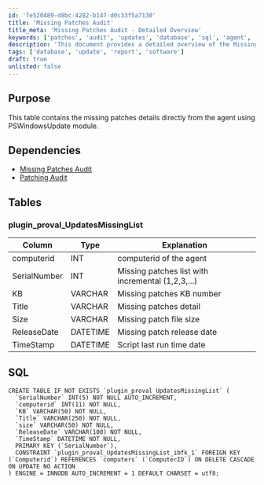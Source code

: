 ```yaml
---
id: '7e520489-d8bc-4282-b147-d0c33f5a7130'
title: 'Missing Patches Audit'
title_meta: 'Missing Patches Audit - Detailed Overview'
keywords: ['patches', 'audit', 'updates', 'database', 'sql', 'agent', 'proval']
description: 'This document provides a detailed overview of the Missing Patches Audit, including the structure of the missing patches details table, its dependencies, and the SQL command to create the necessary table for tracking missing patches directly from the agent using the PSWindowsUpdate module.'
tags: ['database', 'update', 'report', 'software']
draft: true
unlisted: false
---
```

## Purpose

This table contains the missing patches details directly from the agent using PSWindowsUpdate module.

## Dependencies

- [Missing Patches Audit](https://proval.itglue.com/DOC-5078775-9371056)
- [Patching Audit](https://proval.itglue.com/DOC-5078775-10219452)

## Tables

### plugin_proval_UpdatesMissingList

| Column       | Type     | Explanation                             |
|--------------|----------|-----------------------------------------|
| computerid   | INT      | computerid of the agent                 |
| SerialNumber | INT      | Missing patches list with incremental (1,2,3,...) |
| KB           | VARCHAR  | Missing patches KB number               |
| Title        | VARCHAR  | Missing patches detail                   |
| Size         | VARCHAR  | Missing patch file size                 |
| ReleaseDate  | DATETIME | Missing patch release date              |
| TimeStamp    | DATETIME | Script last run time date               |

## SQL

```
CREATE TABLE IF NOT EXISTS `plugin_proval_UpdatesMissingList` (
  `SerialNumber` INT(5) NOT NULL AUTO_INCREMENT,
  `computerid` INT(11) NOT NULL,
  `KB` VARCHAR(50) NOT NULL,
  `Title` VARCHAR(250) NOT NULL,
  `size` VARCHAR(50) NOT NULL,
  `ReleaseDate` VARCHAR(100) NOT NULL,
  `TimeStamp` DATETIME NOT NULL,
  PRIMARY KEY (`SerialNumber`),
  CONSTRAINT `plugin_proval_UpdatesMissingList_ibfk_1` FOREIGN KEY (`Computerid`) REFERENCES `computers` (`ComputerID`) ON DELETE CASCADE ON UPDATE NO ACTION
) ENGINE = INNODB AUTO_INCREMENT = 1 DEFAULT CHARSET = utf8;
```













